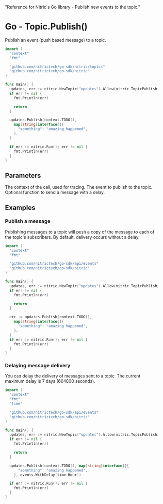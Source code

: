   "Reference for Nitric's Go library - Publish new events to the topic."

# Go - Topic.Publish()

Publish an event (push based message) to a topic.

```go
import (
  "context"
  "fmt"

  "github.com/nitrictech/go-sdk/nitric/topics"
  "github.com/nitrictech/go-sdk/nitric"
)

func main() {
  updates, err := nitric.NewTopic("updates").Allow(nitric.TopicPublishing)
  if err != nil {
    fmt.Println(err)

    return
  }

  updates.Publish(context.TODO(),
    map[string]interface{}{
      "something": "amazing happened",
    },
  )

  if err := nitric.Run(); err != nil {
    fmt.Println(err)
  }
}
```

## Parameters

<Properties>
  <Property name="ctx" required type="context">
    The context of the call, used for tracing.
  </Property>
  <Property name="event" required type="map[string]interface{}">
    The event to publish to the topic.
  </Property>
  <Property name="opts" type="PublishOption">
    Optional function to send a message with a delay.
  </Property>
</Properties>

## Examples

### Publish a message

Publishing messages to a topic will push a copy of the message to each of the topic's subscribers. By default, delivery occurs without a delay.

```go
import (
  "context"
  "fmt"

  "github.com/nitrictech/go-sdk/api/events"
  "github.com/nitrictech/go-sdk/nitric"
)

func main() {
  updates, err := nitric.NewTopic("updates").Allow(nitric.TopicPublishing)
  if err != nil {
    fmt.Println(err)

    return
  }

  err := updates.Publish(context.TODO(),
    map[string]interface{}{
      "something": "amazing happened",
    },
  )
  if err := nitric.Run(); err != nil {
    fmt.Println(err)
  }
}
```

### Delaying message delivery

You can delay the delivery of messages sent to a topic. The current maximum delay is 7 days (604800 seconds).

```go
import (
  "context"
  "fmt"
  "time"

  "github.com/nitrictech/go-sdk/api/events"
  "github.com/nitrictech/go-sdk/nitric"
)

func main() {
  updates, err := nitric.NewTopic("updates").Allow(nitric.TopicPublishing)
  if err != nil {
    fmt.Println(err)

    return
  }

  updates.Publish(context.TODO(), map[string]interface{}{
      "something": "amazing happened",
    }, events.WithDelay(time.Hour))

  if err := nitric.Run(); err != nil {
    fmt.Println(err)
  }
}
```
